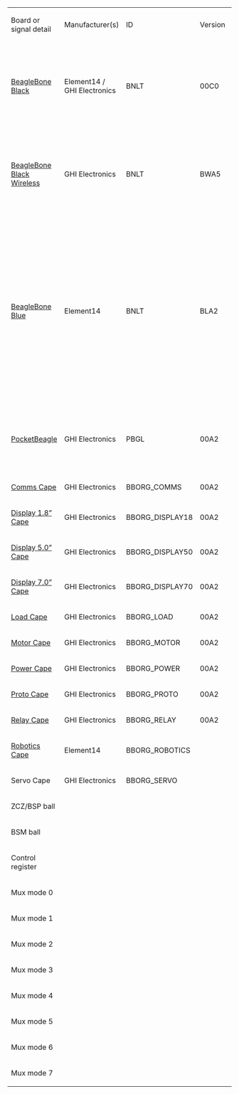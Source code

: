 {| class="wikitable" style="white-space:nowrap;"
| Board or signal detail
| Manufacturer(s)
| ID
| Version
| Addr
| Status
| Signal
|-
| [https://github.com/beagleboard/beaglebone-black BeagleBone Black]
| Element14 / GHI Electronics
| BNLT
| 00C0
| 50
| [https://beagleboard.org/black production]
| P8.01 / P8.02 / P9.01 / P9.02 / P9.43 / P9.44 / P9.45 / P9.46
| P8.03 / eMMC d6
| P8.04 / eMMC d7
| P8.05 / eMMC d2
| P8.06 / eMMC d3
| P8.07
| P8.08
| P8.09
| P8.10
| P8.11
| P8.12
| P8.13
| P8.14
| P8.15
| P8.16
| P8.17
| P8.18
| P8.19
| P8.20 / eMMC cmd
| P8.21 / eMMC clk
| P8.22 / eMMC d5
| P8.23 / eMMC d4
| P8.24 / eMMC d1
| P8.25 / eMMC d0
| P8.26
| P8.27 / hdmi
| P8.28 / hdmi
| P8.29 / hdmi
| P8.30 / hdmi
| P8.31 / hdmi / sysboot 14
| P8.32 / hdmi / sysboot 15
| P8.33 / hdmi / sysboot 13
| P8.34 / hdmi / sysboot 11
| P8.35 / hdmi / sysboot 12
| P8.36 / hdmi / sysboot 10
| P8.37 / hdmi / sysboot 8
| P8.38 / hdmi / sysboot 9
| P8.39 / hdmi / sysboot 6
| P8.40 / hdmi / sysboot 7
| P8.41 / hdmi / sysboot 4
| P8.42 / hdmi / sysboot 5
| P8.43 / hdmi / sysboot 2
| P8.44 / hdmi / sysboot 3
| P8.45 / hdmi / sysboot 0
| P8.46 / hdmi / sysboot 1
| P9.03 / P9.04
| P9.05 / P9.06 / VDD_5V
| P9.07 / P9.08 / SYS_5V
| P9.09
| P9.10 / -reset
| P9.11
| P9.12
| P9.13
| P9.14
| P9.15 / P9.15a
| P9.15 / P9.15b
| P9.16
| P9.17 / spi boot cs
| P9.18 / spi boot out
| P9.19 / cape i²c scl
| P9.20 / cape i²c sda
| P9.21 / spi boot in
| P9.22 / spi boot clk
| P9.23
| P9.24
| P9.25 / audio osc
| P9.26
| P9.27
| P9.28 / hdmi audio data
| P9.29 / hdmi audio fs
| P9.30
| P9.31 / hdmi audio clk
| P9.32
| P9.33
| P9.34
| P9.35
| P9.36
| P9.37
| P9.38
| P9.39
| P9.40
| P9.41 / P9.41b / jtag emu3
| P9.41 / P9.41a / jtag emu3
| P9.42 / P9.42a
| P9.42 / P9.42b
| user led 0
| user led 1
| user led 2
| user led 3
| console in
| console out
| eMMC reset
| 
| 
| 
| 
| 
| -audio osc enable
| -gnd
| -hdmi cec / jtag emu2
| -hdmi irq
| -TP9
| -usb A
| -usb A
| -usb A vbus
| -usb A vbus en
| -usb A vbus overcurrent
| -x
| -eth mdc
| -eth mdio
| -eth mii col
| -eth mii crs
| -eth mii rx clk
| -eth mii rx d0
| -eth mii rx d1
| -eth mii rx d2
| -eth mii rx d3
| -eth mii rx dv
| -eth mii rx err
| -eth mii tx clk
| -eth mii tx d0
| -eth mii tx d1
| -eth mii tx d2
| -eth mii tx d3
| -eth mii tx en
| -eth unused
| -jtag
| -jtag
| -jtag
| -jtag
| -jtag
| -jtag emu0
| -jtag emu1
| -local i²c scl
| -local i²c sda
| -pmic
| -pmic
| -pmic
| -pmic
| -pmic
| -pmic irq
| -rtc xtal
| -rtc xtal
| -rtc xtal
| -usb B
| -usb B
| -usb B id
| -usb B vbus
| -x
| -x
| -x
| -xtal
| -xtal
| -xtal
| -μSD cd / jtag emu4
| -μSD clk
| -μSD cmd
| -μSD d0
| -μSD d1
| -μSD d2
| -μSD d3
|-
| [https://github.com/beagleboard/beaglebone-black-wireless BeagleBone Black Wireless]
| GHI Electronics
| BNLT
| BWA5
| 50
| [https://beagleboard.org/black-wireless production]
| P8.01 / P8.02 / P9.01 / P9.02 / P9.43 / P9.44 / P9.45 / P9.46
| P8.03 / eMMC d6
| P8.04 / eMMC d7
| P8.05 / eMMC d2
| P8.06 / eMMC d3
| P8.07
| P8.08
| P8.09
| P8.10
| P8.11
| P8.12
| P8.13
| P8.14
| P8.15
| P8.16
| P8.17
| P8.18
| P8.19
| P8.20 / eMMC cmd
| P8.21 / eMMC clk
| P8.22 / eMMC d5
| P8.23 / eMMC d4
| P8.24 / eMMC d1
| P8.25 / eMMC d0
| P8.26
| P8.27 / hdmi
| P8.28 / hdmi
| P8.29 / hdmi
| P8.30 / hdmi
| P8.31 / hdmi / sysboot 14
| P8.32 / hdmi / sysboot 15
| P8.33 / hdmi / sysboot 13
| P8.34 / hdmi / sysboot 11
| P8.35 / hdmi / sysboot 12
| P8.36 / hdmi / sysboot 10
| P8.37 / hdmi / sysboot 8
| P8.38 / hdmi / sysboot 9
| P8.39 / hdmi / sysboot 6
| P8.40 / hdmi / sysboot 7
| P8.41 / hdmi / sysboot 4
| P8.42 / hdmi / sysboot 5
| P8.43 / hdmi / sysboot 2
| P8.44 / hdmi / sysboot 3
| P8.45 / hdmi / sysboot 0
| P8.46 / hdmi / sysboot 1
| P9.03 / P9.04
| P9.05 / P9.06 / VDD_5V
| P9.07 / P9.08 / SYS_5V
| P9.09
| P9.10 / -reset
| P9.11
| P9.12
| P9.13
| P9.14
| P9.15 / P9.15a
| P9.15 / P9.15b
| P9.16
| P9.17 / spi boot cs
| P9.18 / spi boot out
| P9.19 / cape i²c scl
| P9.20 / cape i²c sda
| P9.21 / spi boot in
| P9.22 / spi boot clk
| P9.23
| P9.24
| P9.25 / audio osc
| P9.26
| P9.27
| P9.28 / hdmi audio data
| P9.29 / hdmi audio fs
| P9.30
| P9.31 / hdmi audio clk
| P9.32
| P9.33
| P9.34
| P9.35
| P9.36
| P9.37
| P9.38
| P9.39
| P9.40
| P9.41 / P9.41b / jtag emu3
| P9.41 / P9.41a / jtag emu3
| P9.42 / P9.42a
| P9.42 / P9.42b
| user led 0
| user led 1
| user led 2
| user led 3
| console in
| console out
| eMMC reset
| 
| 
| 
| 
| 
| -audio osc enable
| -gnd
| -hdmi cec / jtag emu2
| -hdmi irq
| -TP9
| -usb A
| -usb A
| -usb A vbus
| -usb A vbus en
| -usb A vbus overcurrent
| -x
| -eth mdc
| -eth mdio
| -eth mii col
| -eth mii crs
| -eth mii rx clk
| -eth mii rx d0
| -eth mii rx d1
| -eth mii rx d2
| -eth mii rx d3
| -eth mii rx dv
| -eth mii rx err
| -eth mii tx clk
| -eth mii tx d0
| -eth mii tx d1
| -eth mii tx d2
| -eth mii tx d3
| -eth mii tx en
| -eth unused
| -jtag
| -jtag
| -jtag
| -jtag
| -jtag
| -jtag emu0
| -jtag emu1
| -local i²c scl
| -local i²c sda
| -pmic
| -pmic
| -pmic
| -pmic
| -pmic
| -pmic irq
| -rtc xtal
| -rtc xtal
| -rtc xtal
| -usb B
| -usb B
| -usb B id
| -usb B vbus
| -x
| -x
| -x
| -xtal
| -xtal
| -xtal
| -μSD cd / jtag emu4
| -μSD clk
| -μSD cmd
| -μSD d0
| -μSD d1
| -μSD d2
| -μSD d3
|-
| [https://github.com/beagleboard/beaglebone-blue BeagleBone Blue]
| Element14
| BNLT
| BLA2
| 50
| [https://beagleboard.org/blue production]
| UT0_1 / UT1_1 / UT5_1 / CAN_1 / DSM2_2 / I2C_1 / GP0_1 / GP1_1 / GPS_2 / GPS_6 / S1.1_1 / S1.2_1 / E1_1 / E2_1 / E3_1 / E4_1 / PWR_1 / PWR_2 / GND
| -eMMC_DAT6
| -eMMC_DAT7
| -eMMC_DAT2
| -eMMC_DAT3
| RED
| GREEN
| PAUSE
| MODE
| E3_4 / EQEP_2B
| E3_3 / EQEP_2A
| MPWM_4
| BAT100
| E4_4
| E4_3
| BAT25
| 
| MPWM_3
| -eMMC_CMD
| -eMMC_CLK
| -eMMC_DAT5
| -eMMC_DAT4
| -eMMC_DAT1
| -eMMC_DAT0
| BAT75
| SERVO_1
| SERVO_2
| SERVO_3
| SERVO_4
| 
| BAT50
| E2_4 / EQEP_1B
| MDIR_2B
| E2_3 / EQEP_1A
| SERVO_PWR_EN
| UT5_4 / UART5_TX
| UT5_3 / UART5_RX
| SERVO_5
| SERVO_6
| SERVO_7
| SERVO_8
| MDIR_3B
| MDIR_3A
| MDIR_4A
| MDIR_4B
| UT0_2 / UT1_2 / UT5_2 / CAN_2 / DSM2_1 / I2C_2 / GP0_2 / GP1_2 / S1.1_2 / S1.2_2 / E1_2 / E2_2 / E3_2 / E4_2 / PWR_3 / 3.3V
| 
| PWR_4 / GPS_5 / 5.0V
| POWER_BTN
| RESET
| DSM_3 / UART4_RX
| 
| MDIR_1B
| MPWM_1
| MDIR_2A
| MDIR_1A
| MPWM_2
| I2C_3 / I2C1_SCL
| I2C_4 / I2C1_SDA
| -I2C2_SCL
| -I2C2_SDA
| GPS_4 / UART2_TX
| GPS_3 / UART2_RX
| GP0_4 / GPIO1_17
| UT1_4 / UART1_TX
| -IMU-INT
| UT1_3 / UART1_RX
| E1_4
| GP0_6
| S1.1_4 / S1.2_4 / SPI1_MISO
| S1.1_3 / S1.2_3 / SPI1_MOSI
| S1.1_5 / S1.2_5 / SPI1_SCK
| ADC_2 / VDD_ADC
| 
| 
| V_DIV_BAT / AIN6
| V_DIV_DC / AIN5
| ADC_5 / AIN2
| ADC_6 / AIN3
| ADC_3 / AIN0
| ADC_4 / AIN1
| GP0_5 / GPIO3_20
| -MOT_STBY
| S1.2_6 / SPI1_SS2
| E1_3 / EQEP_0A
| USR0
| USR1
| USR2
| USR3
| UT0_3 / UART0_RX
| UT0_4 / UART0_TX
| -eMMC_RST
| 
| 
| 
| 
| 
| 
| 
| WIFI
| GP0_3 / GPIO1_25
| 
| 
| 
| 
| 
| 
| 
| -BT_RTS
| -BT_CTS
| -WL_SDIO_D3
| GP1_4 / GPIO3_1
| -WLBT_BUF_OE / GPIO106
| 
| -WL_SDIO_CLK
| -BT_TX
| -BT_RX
| -WL_SDIO_D0
| GP1_3 / GPIO3_2
| -WL_EN / GPIO105
| -BT_EN / GPIO28
| -WLAN_IRQ / GPIO21
| -WL_SDIO_D2
| -WL_SDIO_D1
| -WL_SDIO_CMD
| S1.1_6 / SPI1_SS1
| -JTAG
| -JTAG
| -JTAG
| -JTAG
| -JTAG
| -JTAG
| -JTAG
| -I2C0_SCL
| -I2C0_SDA
| 
| 
| 
| 
| 
| 
| 
| 
| 
| 
| 
| 
| 
| 
| 
| 
| -XTAL
| -XTAL
| -XTAL
| -MMC0_SDCD
| -MMC0_CLK
| -MMC0_CMD
| -MMC0_DAT0
| -MMC0_DAT1
| -MMC0_DAT2
| -MMC0_DAT3
|-
| [https://github.com/beagleboard/pocketbeagle PocketBeagle]
| GHI Electronics
| PBGL
| 00A2
| 50
| [https://beagleboard.org/pocket production]
| P1.15 / P1.16 / P1.22 / P2.15 / P2.21 / GND
| 
| 
| 
| 
| 
| 
| EEPROM-WP / GPIO69
| 
| P2.33 / GPIO45
| P2.24 / GPIO44
| P2.03 / GPIO23
| P1.34 / GPIO26
| P2.18 / GPIO47
| P2.22 / GPIO46
| P2.19 / GPIO27
| P2.17 / GPIO65
| 
| 
| 
| 
| 
| 
| 
| 
| P2.35 / AIN5 / GPIO86
| P1.35 / PRU1.10
| P1.02 / AIN6 / GPIO87
| P1.04 / PRU1.11
| sysboot 14
| sysboot 15
| sysboot 13
| sysboot 11
| sysboot 12
| sysboot 10
| sysboot 8
| sysboot 9
| sysboot 6
| sysboot 7
| sysboot 4
| sysboot 5
| sysboot 2
| sysboot 3
| sysboot 0
| sysboot 1
| P1.14 / P2.23 / VOUT-3.3V
| P1.01 / VIN
| P1.24 / P2.13 / VOUT-5V
| P2.12 / POWER_BTN
| P2.26 / NRESET
| P2.05 / UART4_RX
| P2.08 / GPIO60
| P2.07 / UART4_TX
| P2.01 / PWM1A
| 
| P2.20 / GPIO64
| 
| P1.06 / SPI0-CS
| P1.12 / SPI0-MOSI
| P1.28 / I2C2-SCL
| P1.26 / I2C2-SDA
| P1.10 / SPI0-MISO
| P1.08 / SPI0-CLK
| 
| P2.09 / I2C1-SCL
| P1.29 / PRU0.7
| P2.11 / I2C1-SDA
| P2.34 / PRU0.5
| P2.30 / PRU0.3
| P1.33 / PRU0.1
| P2.32 / PRU0.2
| P1.36 / PWM0A
| P1.17 / AIN.VREFN
| P1.27 / AIN4-1.8V
| P1.18 / AIN.VREFP
| P1.02 / AIN6 / GPIO87
| P2.35 / AIN5 / GPIO86
| P1.23 / AIN2-1.8V
| P1.25 / AIN3-1.8V
| P1.19 / AIN0-1.8V
| P1.21 / AIN1-1.8V
| P2.28 / PRU0.6
| P1.20 / PRU0.16
| P2.29 / SPI1-CLK
| P1.31 / PRU0.4
| user led 0
| user led 1
| user led 2
| user led 3
| P1.32 / UART0-RX
| P1.30 / UART0-TX
| P2.10 / GPIO52
| P2.36 / AIN7-1.8V
| EEPROM-WP / GPIO69
| P1.07 / USB-VIN
| P2.14 / BAT-VIN
| P2.16 / BAT-TEMP
| P2.02 / GPIO59
| P1.13 / USB1-ID
| P2.31 / SPI1-CS
| P2.06 / GPIO57
| P2.25 / SPI1-MOSI
| P1.09 / USB1-DN
| P1.11 / USB1-DP
| P1.05 / USB1-VBUS
| P1.03 / USB1-DRVVBUS
| P2.04 / GPIO58
| P2.27 / SPI1-MISO
| 
| 
| 
| 
| 
| 
| 
| 
| 
| 
| 
| 
| 
| 
| 
| 
| 
| 
| -JTAG
| -JTAG
| -JTAG
| -JTAG
| -JTAG
| -JTAG
| -JTAG
| -I2C0-SCL
| -I2C0-SDA
| 
| 
| 
| 
| 
| 
| 
| 
| 
| 
| 
| 
| 
| 
| 
| 
| -XTAL
| -XTAL
| -XTAL
| -MMC0-CD
| -MMC0_CLK
| -MMC0_CMD
| -MMC0_DAT0
| -MMC0_DAT1
| -MMC0_DAT2
| -MMC0_DAT3
|-
| [https://github.com/beagleboard/capes/blob/master/beaglebone/designs/Comms Comms Cape]
| GHI Electronics
| BBORG_COMMS
| 00A2
| 56
| prototype
| GND
| 
| 
| 
| 
| 
| 
| 
| 
| 
| 
| 
| 
| 
| 
| 
| 
| 
| 
| 
| 
| 
| 
| 
| 
| 
| 
| 
| 
| 
| 
| 
| 
| 
| 
| 
| 
| 
| 
| 
| 
| 
| 
| 
| 
| VCC
| +5
| SYS.VOUT
| 
| 
| RS485.RX / UART4 RX
| RS485.TX / UART4 TX
| 
| 
| 
| 
| 
| 
| 
| SCL
| SDA
| 
| 
| 
| CAN.RD
| SINK.A / GPIO117
| CAN.TD
| SINK.B / GPIO115
| 
| 
| 
| 
| 
| 
| 
| LOOP.B / AIN6
| LOOP.A / AIN5
|-
| [https://github.com/beagleboard/capes/blob/master/beaglebone/designs/Display18 Display 1.8” Cape]
| GHI Electronics
| BBORG_DISPLAY18
| 00A2
| 57
| prototype
| GND
| 
| 
| 
| 
| 
| 
| 
| 
| LCD.DC
| BTN1
| LED2
| BTN2
| 
| BTN3
| 
| BTN4
| LED1
| 
| 
| 
| 
| 
| 
| LCD.BACKLIGHT
| LCD.RESET
| 
| 
| 
| 
| 
| 
| 
| 
| 
| 
| 
| 
| 
| 
| 
| 
| 
| 
| 
| VCC
| +5
| 
| 
| 
| 
| 
| 
| 
| 
| 
| 
| 
| 
| SCL
| SDA
| 
| 
| 
| 
| 
| 
| 
| SPI1.CS
| 
| SPI1.MOSI
| SPI1.SCLK
|-
| [https://github.com/beagleboard/capes/blob/master/beaglebone/designs/Display50 Display 5.0” Cape]
| GHI Electronics
| BBORG_DISPLAY50
| 00A2
| 57
| development
| GND
| 
| 
| 
| 
| 
| 
| 
| 
| 
| 
| 
| 
| 
| 
| 
| 
| 
| 
| 
| 
| 
| 
| 
| 
| LCD.VSYNC
| LCD.CLK
| LCD.HSYNC
| LCD.DEN
| LCD.R6
| LCD.R7
| LCD.R5
| LCD.R3
| LCD.R4
| LCD.G7
| LCD.G5
| LCD.G6
| LCD.G3
| LCD.G4
| LCD.B7
| LCD.G2
| LCD.B5
| LCD.B6
| LCD.B3
| LCD.B4
| VCC
| VDD_5V
| +5
| 
| 
| 
| 
| 
| LCD.BACKLIGHT
| 
| 
| 
| 
| 
| SCL
| SDA
| 
| 
| 
| 
| 
| 
| 
| 
| 
| CAP.TOUCH.IRQ
|-
| [https://github.com/beagleboard/capes/blob/master/beaglebone/designs/Display70 Display 7.0” Cape]
| GHI Electronics
| BBORG_DISPLAY70
| 00A2
| 57
| development
| GND
| 
| 
| 
| 
| 
| 
| 
| 
| 
| 
| 
| 
| 
| 
| 
| 
| 
| 
| 
| 
| 
| 
| 
| 
| LCD.VSYNC
| LCD.CLK
| LCD.HSYNC
| LCD.DEN
| LCD.R6
| LCD.R7
| LCD.R5
| LCD.R3
| LCD.R4
| LCD.G7
| LCD.G5
| LCD.G6
| LCD.G3
| LCD.G4
| LCD.B7
| LCD.G2
| LCD.B5
| LCD.B6
| LCD.B3
| LCD.B4
| VCC
| VDD_5V
| +5
| 
| 
| 
| 
| 
| LCD.BACKLIGHT
| 
| 
| 
| 
| 
| SCL
| SDA
| 
| 
| 
| 
| 
| 
| 
| 
| 
| CAP.TOUCH.IRQ
|-
| [https://github.com/beagleboard/capes/blob/master/beaglebone/designs/Load Load Cape]
| GHI Electronics
| BBORG_LOAD
| 00A2
| 54
| prototype
| GND
| 
| 
| 
| 
| 
| 
| 
| 
| SINK6
| SINK5
| 
| 
| SINK7
| 
| SINK8
| 
| 
| 
| 
| 
| 
| 
| 
| 
| 
| 
| 
| 
| 
| 
| 
| 
| 
| 
| 
| 
| 
| 
| 
| 
| 
| 
| 
| 
| VCC
| 
| 
| 
| 
| 
| SINK3
| 
| 
| SINK4
| -SINK4
| 
| 
| 
| SCL
| SDA
| 
| 
| 
| 
| 
| 
| SINK4
| 
| 
| SINK3
| 
| 
| 
| 
| 
| 
| 
| 
| 
| 
| -SINK2
| SINK2
| SINK1
| -SINK1
|-
| [https://github.com/beagleboard/capes/blob/master/beaglebone/designs/Motor Motor Cape]
| GHI Electronics
| BBORG_MOTOR
| 00A2
| 55
| development
| GND
| 
| 
| 
| 
| M2.HIGH
| M1.HIGH
| M3.HIGH
| M4.HIGH
| 
| 
| M3.PWM2.B
| 
| 
| 
| 
| 
| M4.PWM2.A
| 
| 
| 
| 
| 
| 
| 
| 
| 
| 
| 
| 
| 
| 
| 
| 
| 
| 
| 
| 
| 
| 
| 
| 
| 
| 
| 
| VCC
| +5
| SYS.VOUT
| 
| 
| 
| 
| 
| M2.PWM1.A
| 
| 
| M1.PWM1.B
| 
| 
| SCL
| SDA
|-
| [https://github.com/beagleboard/capes/blob/master/beaglebone/designs/Power Power Cape]
| GHI Electronics
| BBORG_POWER
| 00A2
| N/A
| prototype
| GND
| 
| 
| 
| 
| 
| 
| 
| 
| 
| 
| 
| 
| 
| 
| 
| 
| 
| 
| 
| 
| 
| 
| 
| 
| 
| 
| 
| 
| 
| 
| 
| 
| 
| 
| 
| 
| 
| 
| 
| 
| 
| 
| 
| 
| VCC
| +5
| SYS.VOUT
| PWR.BTN
| SYS.RESET#
| 
| 
| 
| 
| 
| 
| 
| 
| 
| SCL
| SDA
|-
| [https://github.com/beagleboard/capes/blob/master/beaglebone/designs/Proto Proto Cape]
| GHI Electronics
| BBORG_PROTO
| 00A2
| 54
| prototype
| GND
| 
| 
| 
| 
| 
| 
| 
| 
| 
| 
| 
| 
| 
| 
| 
| 
| 
| 
| 
| 
| 
| 
| 
| 
| 
| 
| 
| 
| 
| 
| 
| 
| 
| 
| 
| 
| 
| 
| 
| 
| 
| 
| 
| 
| VCC
| 
| 
| 
| 
| 
| 
| 
| 
| 
| 
| 
| 
| 
| SCL
| SDA
|-
| [https://github.com/beagleboard/capes/blob/master/beaglebone/designs/Relay Relay Cape]
| GHI Electronics
| BBORG_RELAY
| 00A2
| 54
| prototype
| GND
| 
| 
| 
| 
| 
| 
| 
| 
| 
| 
| 
| 
| 
| 
| 
| 
| 
| 
| 
| 
| 
| 
| 
| 
| 
| 
| 
| 
| 
| 
| 
| 
| 
| 
| 
| 
| 
| 
| 
| 
| 
| 
| 
| 
| VCC
| 
| +5
| 
| 
| 
| 
| 
| 
| 
| 
| 
| 
| 
| SCL
| SDA
| 
| 
| 
| 
| 
| 
| RELAY4
| 
| 
| RELAY3
| 
| 
| 
| 
| 
| 
| 
| 
| 
| 
| -RELAY1
| RELAY1
| RELAY2
| -RELAY2
|-
| [https://github.com/beagleboard/capes/blob/master/beaglebone/designs/Robotics Robotics Cape]
| Element14
| BBORG_ROBOTICS
| 
| 
| [http://beagleboard.org/RoboticsCape/ production]
| GND
| 
| 
| 
| 
| RED
| GREEN
| PAUSE
| MODE
| QEP_2B
| QEP_2A
| PWM_2B
| LED_4
| QEP_4B
| QEP_4A
| LED_1
| LED_2
| PWM_2A
| 
| 
| 
| 
| 
| 
| LED_3
| SVO1
| SVO2
| SVO3
| SVO4
| 
| 
| QEP_1B
| MDIR_2B
| QEP_1A
| SERVO_EN
| UART5_TX
| UART5_RX
| SVO5
| SVO6
| SVO7
| SVO8
| MDIR_3B
| MDIR_3A
| MDIR_4A
| MDIR_4B
| 3.3V
| 5.0V
| SYS_5V
| PWR
| RESET
| UART4_RX
| MDIR_1A
| MDIR_1B
| PWM_1A
| MDIR_2A
| -MDIR_2A
| PWM_1B
| I2C1_SCL
| I2C1_SDA
| I2C2_SCL
| I2C2_SDA
| UART2_TX
| UART2_RX
| SPI1_SS2
| UART1_TX
| IMU_INT
| UART1_RX
| QEP_0B
| SPI1_SS1
| SPI1_MISO
| SPI1_MOSI
| SPI1_SCK
| VDD_ADC
| 
| GND
| V_DIV_BAT
| V_DIV_DC
| AIN2
| AIN3
| AIN0
| AIN1
| -MOT_STBY
| MOT_STBY
| -QEP_0A
| QEP_0A
|-
| Servo Cape
| GHI Electronics
| BBORG_SERVO
| 
| 55
| development
|-
| ZCZ/BSP ball
| 
| 
| 
| 
| 
| 
| R9
| T9
| R8
| T8
| R7
| T7
| T6
| U6
| R12
| T12
| T10
| T11
| U13
| V13
| U12
| V12
| U10
| V9
| U9
| V8
| U8
| V7
| U7
| V6
| U5
| V5
| R5
| R6
| V4
| T5
| V3
| V3
| V2
| U3
| U1
| U2
| T3
| T4
| T1
| T2
| R3
| R4
| R1
| R2
| 
| 
| 
| 
| A10
| T17
| U18
| U17
| U14
| R13
| T13
| T14
| A16
| B16
| D17
| D18
| B17
| A17
| V14
| D15
| A14
| D16
| C13
| C12
| B13
| D12
| A13
| A9
| C8
| B9
| A8
| B8
| B7
| A7
| B6
| C7
| D13
| D14
| C18
| B12
| V15
| U15
| T15
| V16
| E15
| E16
| R14
| C9
| 
| 
| 
| 
| V17
| P17
| A15
| U16
| E17
| R18
| R17
| T18
| F15
| T16
| E18
| M18
| M17
| H16
| H17
| L18
| M16
| L15
| L16
| L17
| J17
| J15
| K18
| K17
| K16
| K15
| J18
| J16
| H18
| C11
| B11
| A11
| A12
| B10
| C14
| B14
| C16
| C17
| B15
| B5
| 
| 
| 
| B18
| 
| 
| 
| 
| 
| 
| 
| 
| F16
| 
| 
| 
| 
| C15
| G17
| G18
| G16
| G15
| F18
| F17
|-
| BSM ball
| 
| 
| 
| 
| 
| 
| P4
| R4
| R1
| T3
| M1
| N1
| N3
| N2
| R6
| P6
| P5
| R5
| P7
| T6
| T5
| T7
| T4
| P1
| P2
| T1
| T2
| R2
| R3
| P3
| F3
| F1
| F2
| E1
| L1
| M3
| L2
| K1
| L3
| K2
| J1
| K3
| J3
| J2
| H2
| H1
| G1
| H3
| G3
| G2
| 
| 
| 
| T11
| R11
| P15
| N14
| R16
| P12
| T12
| R7
| T13
| A14
| B14
| A10
| B10
| B13
| A13
| R12
| B11
| C4
| A11
| B3
| B1
| A2
| B2
| A1
| B9
| C7
| B7
| C9
| C8
| B6
| C6
| A8
| B8
| C3
| B4
| C5
| A3
| P13
| T14
| R14
| P14
| A12
| B12
| R13
| D7
| M2
| P9 / R9 / T9
| P8 / R8 / T8
| N6
| T16
| L14
| A4
| T15
| C13
| L16
| L15
| M15
| M14
| R15
| C12
| D13
| E13
| F15
| F14
| E16
| E14
| D16
| D15
| D14
| F16
| E15
| H16
| H15
| H14
| G16
| G15
| G14
| J14
| D2
| C1
| C2
| D1
| D3
| E2
| E3
| C10
| C11
| P11
| N5
| 
| 
| 
| D4
| 
| 
| 
| 
| 
| 
| 
| 
| J15
| 
| P16
| N16
| N15
| C14
| B15
| B16
| A16
| A15
| C16
| C15
|-
| Control register
| 
| 
| 
| 
| 
| 
| 818
| 81C
| 808
| 80C
| 890
| 894
| 89C
| 898
| 834
| 830
| 824
| 828
| 83C
| 838
| 82C
| 88C
| 820
| 884
| 880
| 814
| 810
| 804
| 800
| 87C
| 8e0
| 8e8
| 8e4
| 8EC
| 8D8
| 8DC
| 8D4
| 8CC
| 8D0
| 8C8
| 8C0
| 8C4
| 8B8
| 8BC
| 8B0
| 8B4
| 8A8
| 8AC
| 8A0
| 8A4
| 
| 
| 
| 
| 9B8
| 870
| 878
| 874
| 848
| 840
| 888
| 84C
| 95C
| 958
| 97C
| 978
| 954
| 950
| 844
| 984
| 9AC
| 980
| 9A4
| 99C
| 994
| 998
| 990
| 
| 
| 
| 
| 
| 
| 
| 
| 
| 9A8
| 9B4
| 964
| 9A0
| 854
| 858
| 85C
| 860
| 970
| 974
| 850
| 
| 
| 
| 
| 
| 86C
| A2C
| 9B0
| 864
| 96C
| A20
| A24
| A30
| A34
| 868
| 968
| 94C
| 948
| 908
| 90C
| 930
| 940
| 93C
| 938
| 934
| 918
| 910
| 92C
| 928
| 924
| 920
| 91C
| 914
| 944
| 9D0
| 9D4
| 9D8
| 9DC
| 9E0
| 9E4
| 9E8
| 98C
| 988
| 9BC
| 9F8
| 9FC
| A00
| A04
| 9C0
| 9EC
| 9F0
| 9F4
| A08
| A0C
| A14
| A18
| A10
| A1C
| A28
| 9C4
| 9C8
| 9CC
| 960
| 900
| 904
| 8FC
| 8F8
| 8F4
| 8F0
|-
| Mux mode 0
| 
| 
| 
| 
| 
| GND
| gpmc d6
| gpmc d7
| gpmc d2
| gpmc d3
| gpmc adv/ale
| gpmc oe/re
| gpmc be0/cle
| gpmc we
| gpmc d13
| gpmc d12
| gpmc d9
| gpmc d10
| gpmc d15
| gpmc d14
| gpmc d11
| gpmc clk
| gpmc d8
| gpmc cs 2
| gpmc cs 1
| gpmc d5
| gpmc d4
| gpmc d1
| gpmc d0
| gpmc cs 0
| lcd vsync
| lcd pclk
| lcd hsync
| lcd oe/acb
| lcd d14
| lcd d15
| lcd d13
| lcd d11
| lcd d12
| lcd d10
| lcd d8
| lcd d9
| lcd d6
| lcd d7
| lcd d4
| lcd d5
| lcd d2
| lcd d3
| lcd d0
| lcd d1
| VOUT-3.3V
| VIN
| VOUT-5V
| POWER
| reset in/out
| gpmc wait 0
| gpmc be1
| gpmc wp
| gpmc a2
| gpmc a0
| gpmc cs 3
| gpmc a3
| spi 0 cs 0
| spi 0 data 1
| uart 1 rts
| uart 1 cts
| spi 0 data 0
| spi 0 clk
| gpmc a1
| uart 1 txd
| asp 0 tx hclk
| uart 1 rxd
| asp 0 rx fs
| asp 0 rx hclk
| asp 0 tx fs
| asp 0 data 0
| asp 0 tx clk
| vrefn
| ain4
| vrefp
| ain6
| ain5
| ain2
| ain3
| ain0
| ain1
| asp 0 data 1
| dma event 1
| eCAP 0
| asp 0 rx clk
| gpmc a5
| gpmc a6
| gpmc a7
| gpmc a8
| uart 0 rxd
| uart 0 txd
| gpmc a4
| ain7
| eeprom wp
| VIN-USB
| VIN-BAT
| BAT-TEMP
| gpmc a11
| usb 1 id
| dma event 0
| gpmc a9
| uart 0 rts
| usb 1 d−
| usb 1 d+
| usb 1 vbus in
| usb 1 vbus out en
| gpmc a10
| uart 0 cts
| mdio clk
| mdio data
| mii 0 col
| mii 0 crs
| mii 0 rxclk
| mii 0 rxd0
| mii 0 rxd1
| mii 0 rxd2
| mii 0 rxd3
| mii 0 rxdv
| mii 0 rxer
| mii 0 txclk
| mii 0 txd0
| mii 0 txd1
| mii 0 txd2
| mii 0 txd3
| mii 0 txen
| rmii 0 refclk
| jtag tms
| jtag tdi
| jtag tdo
| jtag tck
| jtag trst
| emu 0
| emu 1
| i²c 0 scl
| i²c 0 sda
| por
| rtc por
| power en
| wakeup
| rtc ldo en
| mpu irq
| osc 1 (rtc) in
| osc 1 (rtc) out
| rtc gnd
| usb 0 d−
| usb 0 d+
| usb 0 id
| usb 0 vbus in
| usb 0 charge en
| usb 0 vbus out en
| usb 1 charge en
| osc 0 in
| osc 0 out
| osc 0 gnd
| spi 0 cs 1
| mmc 0 clk
| mmc 0 cmd
| mmc 0 d0
| mmc 0 d1
| mmc 0 d2
| mmc 0 d3
|-
| Mux mode 1
| 
| 
| 
| 
| 
| 
| mmc 1 d6
| mmc 1 d7
| mmc 1 d2
| mmc 1 d3
| -
| -
| -
| -
| lcd d18
| lcd d19
| lcd d22
| lcd d21
| lcd d16
| lcd d17
| lcd d20
| lcd mclk
| lcd d23
| gpmc be1
| gpmc clk
| mmc 1 d5
| mmc 1 d4
| mmc 1 d1
| mmc 1 d0
| -
| gpmc a8
| gpmc a10
| gpmc a9
| gpmc a11
| gpmc a18
| gpmc a19
| gpmc a17
| gpmc a15
| gpmc a16
| gpmc a14
| gpmc a12
| gpmc a13
| gpmc a6
| gpmc a7
| gpmc a4
| gpmc a5
| gpmc a2
| gpmc a3
| gpmc a0
| gpmc a1
| 
| 
| 
| 
| -
| mii 1 crs
| mii 1 col
| mii 1 rxer
| mii 1 txd3
| mii 1 txen
| gpmc a3
| mii 1 txd2
| mmc 2 wp
| mmc 1 wp
| timer 5
| timer 6
| uart 2 txd
| uart 2 rxd
| mii 1 rxdv
| mmc 2 wp
| qep 0 strobe
| mmc 1 wp
| qep 0 in B
| pwm sync in
| pwm 0 out B
| pwm 0 tripzone
| pwm 0 out A
| 
| 
| 
| 
| 
| 
| 
| 
| 
| qep 0 index
| -
| uart 3 txd
| qep 0 in A
| mii 1 txd0
| mii 1 txclk
| mii 1 rxclk
| mii 1 rxd3
| spi 1 cs 0
| spi 1 cs 1
| mii 1 txd1
| 
| 
| 
| 
| 
| mii 1 rxd0
| -
| -
| mii 1 rxd2
| uart 4 txd
| -
| -
| -
| -
| mii 1 rxd1
| uart 4 rxd
| timer 5
| timer 6
| rmii 1 refclk
| rmii 0 crs/rxdv
| uart 2 txd
| rmii 0 rxd0
| rmii 0 rxd1
| uart 3 txd
| uart 3 rxd
| lcd mclk
| rmii 0 rxer
| uart 2 rxd
| rmii 0 txd0
| rmii 0 txd1
| can 0 rx
| can 0 tx
| rmii 0 txen
| dma event 2
| -
| -
| -
| -
| -
| -
| -
| timer 7
| timer 4
| -
| -
| -
| -
| -
| -
| -
| -
| -
| -
| -
| -
| -
| -
| -
| -
| -
| -
| -
| uart 3 rxd
| gpmc a24
| gpmc a25
| gpmc a23
| gpmc a22
| gpmc a21
| gpmc a20
|-
| Mux mode 2
| 
| 
| 
| 
| 
| 
| -
| -
| -
| -
| timer 4
| timer 7
| timer 5
| timer 6
| mmc 1 d5
| mmc 1 d4
| mmc 1 d1
| mmc 1 d2
| mmc 1 d7
| mmc 1 d6
| mmc 1 d3
| gpmc wait 1
| mmc 1 d0
| mmc 1 cmd
| mmc 1 clk
| -
| -
| -
| -
| -
| gpmc a1
| pru mii 0 crs
| gpmc a2
| pru mii 1 crs
| qep 1 index
| qep 1 strobe
| qep 1 in B
| pwm 1 out B
| qep 1 in A
| pwm 1 out A
| pwm 1 tripzone
| pwm sync out
| pru edio in 6
| pru edio in 7
| pru mii 0 txd1
| pru mii 0 txd0
| pru mii 0 txd3
| pru mii 0 txd2
| pru mii 0 txclk
| pru mii 0 txen
| 
| 
| 
| 
| -
| gpmc cs 4
| gpmc cs 6
| gpmc cs 5
| rgmii 1 txd3
| rgmii 1 txctl
| rmii 1 crs/rxdv
| rgmii 1 txd2
| i²c 1 scl
| i²c 1 sda
| can 0 rx
| can 0 tx
| i²c 2 scl
| i²c 2 sda
| rgmii 1 rxctl
| can 1 rx
| asp 0 data 3
| can 1 tx
| asp 0 data 3
| asp 0 data 2
| -
| -
| -
| 
| 
| 
| 
| 
| 
| 
| 
| 
| -
| timer clkin
| spi 1 cs 1
| asp 0 data 2
| rgmii 1 txd0
| rgmii 1 txclk
| rgmii 1 rxclk
| rgmii 1 rxd3
| can 0 tx
| can 0 rx
| rgmii 1 txd1
| 
| 
| 
| 
| 
| rgmii 1 rxd0
| -
| timer 4
| rgmii 1 rxd2
| can 1 rx
| -
| -
| -
| -
| rgmii 1 rxd1
| can 1 tx
| uart 5 txd
| uart 5 rxd
| spi 1 clk
| spi 1 data 0
| rgmii 0 rxclk
| rgmii 0 rxd0
| rgmii 0 rxd1
| rgmii 0 rxd2
| rgmii 0 rxd3
| rgmii 0 rxctl
| spi 1 data 1
| rgmii 0 txclk
| rgmii 0 txd0
| rgmii 0 txd1
| rgmii 0 txd2
| rgmii 0 txd3
| rgmii 0 txctl
| spi 1 cs 0
| -
| -
| -
| -
| -
| -
| -
| uart 2 rts
| uart 2 cts
| -
| -
| -
| -
| -
| -
| -
| -
| -
| -
| -
| -
| -
| -
| -
| -
| -
| -
| -
| eCAP 1
| uart 3 cts
| uart 3 rts
| uart 5 rts
| uart 5 cts
| uart 4 rts
| uart 4 cts
|-
| Mux mode 3
| 
| 
| 
| 
| 
| 
| -
| -
| -
| -
| -
| -
| -
| -
| mmc 2 d1
| mmc 2 d0
| mmc 2 d5
| mmc 2 d6
| mmc 2 d3
| mmc 2 d2
| mmc 2 d7
| mmc 2 clk
| mmc 2 d4
| pru edio in 7
| pru edio in 6
| -
| -
| -
| -
| -
| pru edio in 2
| pru edio in 4
| pru edio in 3
| pru edio in 5
| asp 0 data 1
| asp 0 tx hclk
| asp 0 rx fs
| asp 0 rx hclk
| asp 0 rx clk
| asp 0 data 0
| asp 0 tx clk
| asp 0 tx fs
| qep 2 index
| qep 2 strobe
| qep 2 in A
| qep 2 in B
| pwm 2 tripzone
| pwm sync out
| pwm 2 out A
| pwm 2 out B
| 
| 
| 
| 
| -
| rmii 1 crs/rxdv
| mmc 2 d3
| rmii 1 rxer
| mmc 2 d1
| rmii 1 txen
| mmc 2 cmd
| mmc 2 d2
| pwm sync in
| pwm 0 tripzone
| i²c 2 scl
| i²c 2 sda
| pwm 0 out B
| pwm 0 out A
| mmc 2 d0
| i²c 1 scl
| asp 1 data 1
| i²c 1 sda
| asp 1 tx fs
| spi 1 cs 0
| spi 1 data 0
| spi 1 data 1
| spi 1 clk
| 
| 
| 
| 
| 
| 
| 
| 
| 
| asp 1 data 0
| clkout 1
| pru eCAP
| asp 1 tx clk
| rmii 1 txd0
| mmc 2 d4
| mmc 2 d5
| mmc 2 d6
| i²c 2 sda
| i²c 2 scl
| rmii 1 txd1
| 
| 
| 
| 
| 
| rmii 1 rxd0
| -
| clkout 0
| mmc 2 d7
| i²c 1 scl
| -
| -
| -
| -
| rmii 1 rxd1
| i²c 1 sda
| uart 3 rts
| uart 3 cts
| uart 5 rxd
| i²c 1 sda
| mmc 0 d6
| asp 1 tx hclk
| asp 1 data 3
| mmc 0 d4
| mmc 0 d5
| uart 5 txd
| i²c 1 scl
| mmc 0 d7
| asp 1 data 2
| asp 1 rx fs
| uart 4 txd
| uart 4 rxd
| timer 4
| uart 5 txd
| -
| -
| -
| -
| -
| -
| -
| eCAP 1
| eCAP 2
| -
| -
| -
| -
| -
| -
| -
| -
| -
| -
| -
| -
| -
| -
| -
| -
| -
| -
| -
| mmc 0 pow
| uart 2 rxd
| uart 2 txd
| uart 3 txd
| uart 3 rxd
| timer 6
| timer 5
|-
| Mux mode 4
| 
| 
| 
| 
| 
| 
| -
| -
| -
| -
| -
| -
| -
| -
| qep 2 in B
| qep 2 in A
| pwm 2 out B
| pwm 2 tripzone
| qep 2 strobe
| qep 2 index
| pwm sync out
| pru mii 1 crs
| pwm 2 out A
| pru edio out 7
| pru edio out 6
| -
| -
| -
| -
| -
| pru edio out 2
| pru edio out 4
| pru edio out 3
| pru edio out 5
| uart 5 rxd
| asp 0 data 3
| asp 0 data 3
| asp 0 data 2
| asp 0 data 2
| -
| uart 5 txd
| uart 5 rxd
| pru edio out 6
| pru edio out 7
| -
| -
| -
| -
| -
| -
| 
| 
| 
| 
| -
| mmc 1 cd
| gpmc dir
| mmc 2 cd
| gpmc a18
| gpmc a16
| pru mii 0 crs
| gpmc a19
| uart pru txd
| uart pru rxd
| spi 1 cs 1
| spi 1 cs 0
| uart pru rts
| uart pru cts
| gpmc a17
| -
| jtag emu 4
| -
| jtag emu 2
| eCAP 2
| mmc 1 cd
| mmc 2 cd
| mmc 0 cd
| 
| 
| 
| 
| 
| 
| 
| 
| 
| jtag emu 3
| timer 7
| spi 1 clk
| mmc 0 wp
| gpmc a21
| gpmc a22
| gpmc a23
| gpmc a24
| eCAP 2
| eCAP 1
| gpmc a20
| 
| 
| 
| 
| 
| gpmc a27
| -
| spi 1 cs 1
| gpmc a25
| spi 1 data 1
| -
| -
| -
| -
| gpmc a26
| spi 1 data 0
| mmc 0 wp
| mmc 0 cd
| asp 1 data 2
| asp 1 tx clk
| mmc 1 d1
| asp 1 rx hclk
| asp 1 rx fs
| mmc 1 d3
| mmc 1 d2
| asp 1 tx clk
| asp 1 tx fs
| mmc 1 d0
| asp 1 rx clk
| asp 1 data 1
| asp 1 data 0
| asp 1 tx fs
| asp 1 data 0
| asp 1 data 3
| -
| -
| -
| -
| -
| -
| -
| -
| -
| -
| -
| -
| -
| -
| -
| -
| -
| -
| -
| -
| -
| -
| -
| -
| -
| -
| -
| -
| dma event 2
| can 1 tx
| can 1 rx
| uart 1 ri
| uart 1 dtr
| uart 1 dsr
| uart 1 dcd
|-
| Mux mode 5
| 
| 
| 
| 
| 
| 
| -
| -
| -
| -
| -
| -
| -
| -
| pru mii 0 txd1
| pru mii 0 txd2
| pru mii 0 col
| pru mii 0 txen
| pru eCAP
| pru mii 0 txd0
| pru mii 0 txd3
| pru mdio clock
| pru mii 0 txclk
| pru 1 out 13
| pru 1 out 12
| -
| -
| -
| -
| -
| pru 1 out 8
| pru 1 out 10
| pru 1 out 9
| pru 1 out 11
| pru mii 0 rxclk
| pru mii 0 rxdv
| pru mii 0 rxer
| pru mii 0 rxd0
| pru mii 0 rxlink
| pru mii 0 rxd1
| pru mii 0 rxd3
| pru mii 0 rxd2
| pru 1 out 6
| pru 1 out 7
| pru 1 out 4
| pru 1 out 5
| pru 1 out 2
| pru 1 out 3
| pru 1 out 0
| pru 1 out 1
| 
| 
| 
| 
| -
| pru mii 1 col
| pru mii 1 rxlink
| pru mii 1 txen
| pru mii 1 txd2
| pru mii 1 txclk
| pru mdio data
| pru mii 1 txd1
| pru edio in 1
| pru edio in 0
| uart pru rts
| uart pru cts
| pru edio latch
| pru edio sof
| pru mii 1 txd3
| uart pru txd
| pru 0 out 7
| uart pru rxd
| pru 0 out 5
| pru 0 out 3
| pru 0 out 1
| pru 0 out 2
| pru 0 out 0
| 
| 
| 
| 
| 
| 
| 
| 
| 
| pru 0 out 6
| pru 0 in 16
| mmc 0 wp
| pru 0 out 4
| pru mii 1 rxd3
| pru mii 1 rxd2
| pru mii 1 rxd1
| pru mii 1 rxd0
| pru 1 out 14
| pru 1 out 15
| pru mii 1 txd0
| 
| 
| 
| 
| 
| pru mii 1 rxer
| -
| pru 1 in 16
| pru mii 1 rxclk
| spi 1 cs 0
| -
| -
| -
| -
| pru mii 1 rxdv
| timer 7
| mmc 1 clk
| mmc 1 cmd
| mmc 2 d3
| uart 5 cts
| uart 1 dsr
| asp 1 rx clk
| qep 0 strobe
| uart 1 ri
| uart 1 dtr
| mmc 2 d0
| uart 5 rts
| uart 1 dcd
| qep 0 in B
| qep 0 in A
| mmc 2 d2
| mmc 2 d1
| qep 0 index
| mmc 0 pow
| -
| -
| -
| -
| -
| -
| -
| -
| -
| -
| -
| -
| -
| -
| -
| -
| -
| -
| -
| -
| -
| -
| -
| -
| -
| -
| -
| -
| mmc 0 cd
| pru 0 out 12
| pru 0 out 13
| pru 0 out 11
| pru 0 out 10
| pru 0 out 9
| pru 0 out 8
|-
| Mux mode 6
| 
| 
| 
| 
| 
| 
| -
| -
| -
| -
| -
| -
| -
| -
| pru 0 out 15
| pru 0 out 14
| -
| -
| pru 0 in 15
| pru 0 in 14
| -
| asp 0 rx fs
| -
| pru 1 in 13
| pru 1 in 12
| -
| -
| -
| -
| -
| pru 1 in 8
| pru 1 in 10
| pru 1 in 9
| pru 1 in 11
| uart 5 cts
| uart 5 rts
| uart 4 rts
| uart 3 rts
| uart 4 cts
| uart 3 cts
| uart 2 cts
| uart 2 rts
| pru 1 in 6
| pru 1 in 7
| pru 1 in 4
| pru 1 in 5
| pru 1 in 2
| pru 1 in 3
| pru 1 in 0
| pru 1 in 1
| 
| 
| 
| 
| -
| uart 4 rxd
| asp 0 rx clk
| uart 4 txd
| pwm 1 out A
| pwm 1 tripzone
| jtag emu 4
| pwm 1 out B
| pru edio out 1
| pru edio out 0
| pru edc latch 1
| pru edc latch 0
| jtag emu 3
| jtag emu 2
| pwm sync out
| pru 0 in 16
| pru 0 in 7
| pru 1 in 16
| pru 0 in 5
| pru 0 in 3
| pru 0 in 1
| pru 0 in 2
| pru 0 in 0
| 
| 
| 
| 
| 
| 
| 
| 
| 
| pru 0 in 6
| jtag emu 3
| dma event 2
| pru 0 in 4
| qep 1 in B
| qep 1 index
| qep 1 strobe
| asp 0 tx clk
| pru 1 in 14
| pru 1 in 15
| qep 1 in A
| 
| 
| 
| 
| 
| asp 0 data 1
| -
| jtag emu 2
| asp 0 tx fs
| pru edc sync 1 out
| -
| -
| -
| -
| asp 0 data 0
| pru edc sync 0 out
| mmc 2 clk
| mmc 2 cmd
| asp 0 data 2
| uart 2 rxd
| asp 0 tx fs
| asp 0 data 3
| mmc 2 clk
| asp 0 data 1
| asp 0 data 0
| asp 0 rx clk
| uart 2 txd
| asp 0 tx clk
| mmc 1 clk
| mmc 1 cmd
| asp 0 tx hclk
| asp 0 rx fs
| mmc 2 cmd
| asp 1 tx hclk
| -
| -
| -
| -
| -
| -
| -
| -
| -
| -
| -
| -
| -
| -
| -
| -
| -
| -
| -
| -
| -
| -
| -
| -
| -
| -
| -
| -
| jtag emu 4
| pru 0 in 12
| pru 0 in 13
| pru 0 in 11
| pru 0 in 10
| pru 0 in 9
| pru 0 in 8
|-
| Mux mode 7
| 
| 
| 
| 
| 
| 
| gpio 1.06
| gpio 1.07
| gpio 1.02
| gpio 1.03
| gpio 2.02
| gpio 2.03
| gpio 2.05
| gpio 2.04
| gpio 1.13
| gpio 1.12
| gpio 0.23
| gpio 0.26
| gpio 1.15
| gpio 1.14
| gpio 0.27
| gpio 2.01
| gpio 0.22
| gpio 1.31
| gpio 1.30
| gpio 1.05
| gpio 1.04
| gpio 1.01
| gpio 1.00
| gpio 1.29
| gpio 2.22
| gpio 2.24
| gpio 2.23
| gpio 2.25
| gpio 0.10
| gpio 0.11
| gpio 0.09
| gpio 2.17
| gpio 0.08
| gpio 2.16
| gpio 2.14
| gpio 2.15
| gpio 2.12
| gpio 2.13
| gpio 2.10
| gpio 2.11
| gpio 2.08
| gpio 2.09
| gpio 2.06
| gpio 2.07
| 
| 
| 
| 
| -
| gpio 0.30
| gpio 1.28
| gpio 0.31
| gpio 1.18
| gpio 1.16
| gpio 2.00
| gpio 1.19
| gpio 0.05
| gpio 0.04
| gpio 0.13
| gpio 0.12
| gpio 0.03
| gpio 0.02
| gpio 1.17
| gpio 0.15
| gpio 3.21
| gpio 0.14
| gpio 3.19
| gpio 3.17
| gpio 3.15
| gpio 3.16
| gpio 3.14
| 
| 
| 
| 
| 
| 
| 
| 
| 
| gpio 3.20
| gpio 0.20
| gpio 0.07
| gpio 3.18
| gpio 1.21
| gpio 1.22
| gpio 1.23
| gpio 1.24
| gpio 1.10
| gpio 1.11
| gpio 1.20
| 
| 
| 
| 
| 
| gpio 1.27
| -
| gpio 0.19
| gpio 1.25
| gpio 1.09
| -
| -
| -
| gpio 3.13
| gpio 1.26
| gpio 1.08
| gpio 0.01
| gpio 0.00
| gpio 3.00
| gpio 3.01
| gpio 3.10
| gpio 2.21
| gpio 2.20
| gpio 2.19
| gpio 2.18
| gpio 3.04
| gpio 3.02
| gpio 3.09
| gpio 0.28
| gpio 0.21
| gpio 0.17
| gpio 0.16
| gpio 3.03
| gpio 0.29
| -
| -
| -
| -
| -
| gpio 3.07
| gpio 3.08
| gpio 3.06
| gpio 3.05
| -
| -
| -
| -
| -
| -
| -
| -
| -
| -
| -
| -
| -
| -
| gpio 0.18
| -
| -
| -
| -
| gpio 0.06
| gpio 2.30
| gpio 2.31
| gpio 2.29
| gpio 2.28
| gpio 2.27
| gpio 2.26
|}
